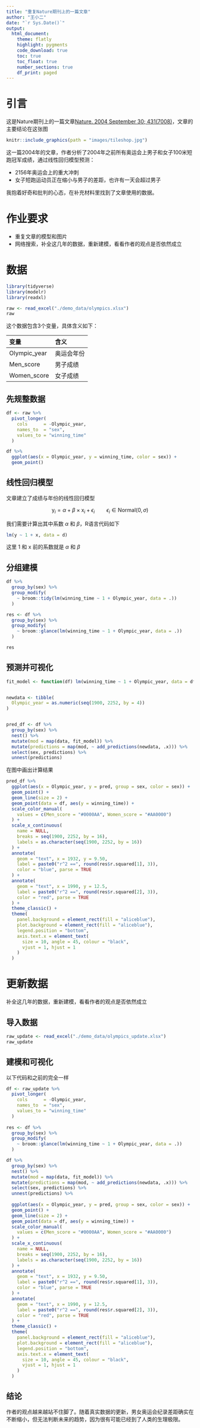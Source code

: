 ```yaml
---
title: "重复Nature期刊上的一篇文章"
author: "王小二"
date: "`r Sys.Date()`"
output: 
  html_document:
    theme: flatly
    highlight: pygments
    code_download: true
    toc: true
    toc_float: true
    number_sections: true
    df_print: paged
---
```



# 引言

这是Nature期刊上的一篇文章[Nature. 2004 September 30; 431(7008)](https://www.ncbi.nlm.nih.gov/pmc/articles/PMC3173856/#SD2)，文章的主要结论在这张图

```r
knitr::include_graphics(path = "images/tileshop.jpg")
```

这一篇2004年的文章，作者分析了2004年之前所有奥运会上男子和女子100米短跑冠军成绩，通过线性回归模型预测：

- 2156年奥运会上的重大冲刺
- 女子短跑运动员正在缩小与男子的差距，也许有一天会超过男子


我抱着好奇和批判的心态，在补充材料里找到了文章使用的数据。


# 作业要求

- 重复文章的模型和图片
- 网络搜索，补全这几年的数据，重新建模，看看作者的观点是否依然成立



# 数据

```r
library(tidyverse)
library(modelr)
library(readxl)

raw <- read_excel("./demo_data/olympics.xlsx")
raw
```


这个数据包含3个变量，具体含义如下：

| 变量         	| 含义       	|
|:-------------	|:-----------	|
| Olympic_year 	| 奥运会年份 	|
| Men_score    	| 男子成绩   	|
| Women_score  	| 女子成绩   	|


## 先规整数据

```r
df <- raw %>%
  pivot_longer(
    cols      = -Olympic_year,
    names_to  = "sex",
    values_to = "winning_time"
  )
```



```r
df %>%
  ggplot(aes(x = Olympic_year, y = winning_time, color = sex)) +
  geom_point()
```




## 线性回归模型

文章建立了成绩与年份的线性回归模型

$$ 
\text{y}_i = \alpha + \beta \times \text{x}_i + \epsilon_i \qquad \epsilon_i\in \text{Normal}(0, \sigma)
$$

我们需要计算出其中系数 $\alpha$ 和 $\beta$，R语言代码如下

```r
lm(y ~ 1 + x, data = d)
```

这里 1 和 x 前的系数就是 $\alpha$ 和 $\beta$




## 分组建模
```r
df %>%
  group_by(sex) %>%
  group_modify(
    ~ broom::tidy(lm(winning_time ~ 1 + Olympic_year, data = .))
  )
```

```r
res <- df %>%
  group_by(sex) %>%
  group_modify(
    ~ broom::glance(lm(winning_time ~ 1 + Olympic_year, data = .))
  )

res
```


## 预测并可视化


```r
fit_model <- function(df) lm(winning_time ~ 1 + Olympic_year, data = df)


newdata <- tibble(
  Olympic_year = as.numeric(seq(1900, 2252, by = 4))
)


pred_df <- df %>%
  group_by(sex) %>%
  nest() %>%
  mutate(mod = map(data, fit_model)) %>%
  mutate(predictions = map(mod, ~ add_predictions(newdata, .x))) %>%
  select(sex, predictions) %>%
  unnest(predictions)
```



在图中画出计算结果

```r
pred_df %>%
  ggplot(aes(x = Olympic_year, y = pred, group = sex, color = sex)) +
  geom_point() +
  geom_line(size = 2) +
  geom_point(data = df, aes(y = winning_time)) +
  scale_color_manual(
    values = c(Men_score = "#0000AA", Women_score = "#AA0000")
  ) +
  scale_x_continuous(
    name = NULL,
    breaks = seq(1900, 2252, by = 16),
    labels = as.character(seq(1900, 2252, by = 16))
  ) +
  annotate(
    geom = "text", x = 1932, y = 9.50, 
    label = paste0("r^2 ==", round(res$r.squared[1], 3)), 
    color = "blue", parse = TRUE
  ) +
  annotate(
    geom = "text", x = 1990, y = 12.5, 
    label = paste0("r^2 ==", round(res$r.squared[2], 3)), 
    color = "red", parse = TRUE
  ) +
  theme_classic() +
  theme(
    panel.background = element_rect(fill = "aliceblue"),
    plot.background = element_rect(fill = "aliceblue"),
    legend.position = "bottom",
    axis.text.x = element_text(
      size = 10, angle = 45, colour = "black",
      vjust = 1, hjust = 1
    )
  )
```


# 更新数据

补全这几年的数据，重新建模，看看作者的观点是否依然成立


## 导入数据
```r
raw_update <- read_excel("./demo_data/olympics_update.xlsx")
raw_update
```



## 建模和可视化

以下代码和之前的完全一样

```r
df <- raw_update %>%
  pivot_longer(
    cols      = -Olympic_year,
    names_to  = "sex",
    values_to = "winning_time"
  )  
  
res <- df %>%
  group_by(sex) %>%
  group_modify(
    ~ broom::glance(lm(winning_time ~ 1 + Olympic_year, data = .))
  )
```


```r
df %>% 
  group_by(sex) %>%
  nest() %>%
  mutate(mod = map(data, fit_model)) %>%
  mutate(predictions = map(mod, ~ add_predictions(newdata, .x))) %>%
  select(sex, predictions) %>%
  unnest(predictions) %>%
  
  ggplot(aes(x = Olympic_year, y = pred, group = sex, color = sex)) +
  geom_point() +
  geom_line(size = 2) +
  geom_point(data = df, aes(y = winning_time)) +
  scale_color_manual(
    values = c(Men_score = "#0000AA", Women_score = "#AA0000")
  ) +
  scale_x_continuous(
    name = NULL,
    breaks = seq(1900, 2252, by = 16),
    labels = as.character(seq(1900, 2252, by = 16))
  ) +
  annotate(
    geom = "text", x = 1932, y = 9.50, 
    label = paste0("r^2 ==", round(res$r.squared[1], 3)), 
    color = "blue", parse = TRUE
  ) +
  annotate(
    geom = "text", x = 1990, y = 12.5, 
    label = paste0("r^2 ==", round(res$r.squared[2], 3)), 
    color = "red", parse = TRUE
  ) +
  theme_classic() +
  theme(
    panel.background = element_rect(fill = "aliceblue"),
    plot.background = element_rect(fill = "aliceblue"),
    legend.position = "bottom",
    axis.text.x = element_text(
      size = 10, angle = 45, colour = "black",
      vjust = 1, hjust = 1
    )
  )
```
 
 
## 结论

作者的观点越来越站不住脚了。随着真实数据的更新，男女奥运会纪录差距确实在不断缩小，但无法判断未来的趋势，因为很有可能已经到了人类的生理极限。

